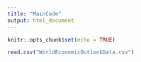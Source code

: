 ```yaml
---
title: "MainCode"
output: html_document
---
```


```r
knitr::opts_chunk$set(echo = TRUE)
```

```r
read.csv("WorldEconomicOutlookData.csv")
```
